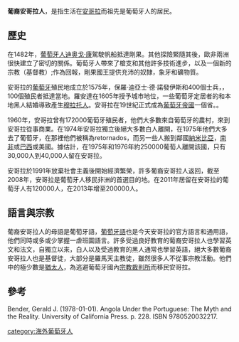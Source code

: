 '''葡裔安哥拉人'''，是指生活在[[安哥拉|安哥拉]]而祖先是葡萄牙人的居民。

==歷史==
在1482年，[[葡萄牙人|葡萄牙人]][[迪奥戈·康|迪奥戈·康]]駕駛帆船抵達剛果。其他探險緊隨其後，歐非兩洲很快建立了密切的關係。葡萄牙人帶來了槍支和其他許多技術進步，以及一個新的宗教（基督教）;作為回報，剛果國王提供充沛的奴隸，象牙和礦物質。

安哥拉的[[葡萄牙|葡萄牙]]殖民地成立於1575年，保羅·迪亞士·德·諾發伊斯和400個士兵，，100個殖民者抵達當地。羅安達在1605年授予城市地位，一些葡萄牙定居者的和本地黑人結婚導致產生[[穆拉托人|穆拉托人]]。安哥拉在19世紀正式成為[[葡萄牙帝國|葡萄牙帝國]]一個省。。

1960年，安哥拉曾有172000葡萄牙殖民者，他們大多數來自葡萄牙的農村，來到安哥拉從事商業。在1974年安哥拉獨立後絕大多數白人離開，在1975年他們大多去了葡萄牙，在那裡他們被稱為retornados，而另一些人搬到鄰國[[納米比亞|納米比亞]]，[[南非|南非]]或[[巴西|巴西]]或美國。據估計，在1975年和1976年約250000葡萄人離開該國，只有30,000人到40,000人留在安哥拉。

安哥拉於1991年放棄社會主義後開始經濟繁榮，許多葡裔安哥拉人返回，截至2008年，安哥拉是葡萄牙人移民非洲的首選目的地。在2011年居留在安哥拉的葡萄牙人有120000人，在2013年增至200000人。

==語言與宗教==
葡裔安哥拉人的母語是葡萄牙語，[[葡萄牙語|葡萄牙語]]也是今天安哥拉的官方語言和通用語，他們同時或多或少掌握一虐班圖語言。許多受過良好教育的葡裔安哥拉人也學習英文和法文，自獨立以來，白人以及受過教育的黑人通常也學習英語，絕大多數葡裔安哥拉人也是基督徒，大部分是羅馬天主教徒，雖然很多人不從事宗教活動。他們中的極少數是[[猶太人|猶太人]]，為逃避葡萄牙國內[[宗教裁判所|宗教裁判所]]而移民安哥拉。

==參考==
Bender, Gerald J. (1978-01-01). Angola Under the Portuguese: The Myth and the Reality. University of California Press. p. 228. ISBN 9780520032217.

[[category:海外葡萄牙人|category:海外葡萄牙人]]